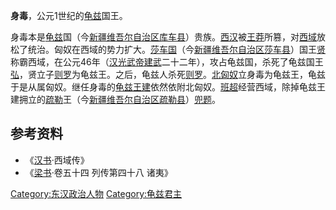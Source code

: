 '''身毒'''，公元1世纪的[[龟兹|龟兹]]国王。

身毒本是[[龟兹|龟兹]]国（今[[新疆维吾尔自治区|新疆维吾尔自治区]][[库车县|库车县]]）贵族。[[西汉|西汉]]被[[王莽|王莽]]所篡，对[[西域|西域]]放松了统治。匈奴在西域的势力扩大。[[莎车国|莎车国]]（今[[新疆维吾尔自治区|新疆维吾尔自治区]][[莎车县|莎车县]]）国王[[贤_(莎车)|贤]]称霸西域，在公元46年（[[汉光武帝|汉光武帝]][[建武_(东汉)|建武]]二十二年），攻占龟兹国，杀死了龟兹国王[[弘_(龟兹王)|弘]]，贤立子[[则罗|则罗]]为龟兹王。之后，龟兹人杀死[[则罗|则罗]]。[[北匈奴|北匈奴]]立身毒为龟兹王，龟兹于是从属匈奴。继任身毒的[[建_(龟兹王)|龟兹王建]]依然依附北匈奴。[[班超|班超]]经营西域，除掉龟兹王建拥立的[[疏勒|疏勒]]王（今[[新疆维吾尔自治区|新疆维吾尔自治区]][[疏勒县|疏勒县]]）[[兜题|兜题]]。
==参考资料==
*《[[汉书|汉书]]·西域传》
*《[[梁书|梁书]]·卷五十四 列传第四十八 诸夷》
{{start box}}
{{s-before|[[则罗|则罗]]}}
{{s-title|[[龜茲|龜茲]][[国王|国王]]|50年代左右}}
{{s-after|[[建_(龟兹王)|建]]}}
{{end box}}
{{汉朝人物小作品}}
[[Category:东汉政治人物|Category:东汉政治人物]]
[[Category:龟兹君主|Category:龟兹君主]]